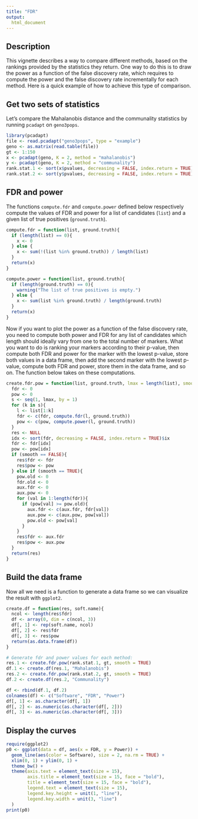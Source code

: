 ```yaml
---
title: "FDR"
output: 
  html_document
---
```


## Description

This vignette describes a way to compare different methods, based on the 
rankings provided by the statistics they return. One way to do this is to draw 
the power as a function of the false discovery rate, which requires to compute 
the power and the false discovery rate incrementally for each method. Here is a 
quick example of how to achieve this type of comparison.

## Get two sets of statistics

Let's compare the Mahalanobis distance and the communality statistics by running
`pcadapt` on `geno3pops`.


```r
library(pcadapt)
file <- read.pcadapt("geno3pops", type = "example")
geno <- as.matrix(read.table(file))
gt <- 1:150
x <- pcadapt(geno, K = 2, method = "mahalanobis")
y <- pcadapt(geno, K = 2, method = "communality")
rank.stat.1 <- sort(x$pvalues, decreasing = FALSE, index.return = TRUE)$ix #any set of p-values
rank.stat.2 <- sort(y$pvalues, decreasing = FALSE, index.return = TRUE)$ix
```

## FDR and power

The functions `compute.fdr` and `compute.power` defined below respectively compute the values of FDR and power for a list of candidates (`list`) and a given list of true positives (`ground.truth`).

```r
compute.fdr = function(list, ground.truth){
  if (length(list) == 0){
    x <- 0
  } else {
    x <- sum(!(list %in% ground.truth)) / length(list)
  }
  return(x)
}

compute.power = function(list, ground.truth){
  if (length(ground.truth) == 0){
    warning("The list of true positives is empty.")
  } else {
    x <- sum(list %in% ground.truth) / length(ground.truth)
  }
  return(x)
}
```

Now if you want to plot the power as a function of the false discovery rate, you 
need to compute both power and FDR for any list of candidates which length 
should ideally vary from one to the total number of markers. What you want to do 
is ranking your markers according to their p-value, then compute both FDR and 
power for the marker with the lowest p-value, store both values in a data frame, 
then add the second marker with the lowest p-value, compute both FDR and power, 
store them in the data frame, and so on. The function below takes on these 
computations.

```r
create.fdr.pow = function(list, ground.truth, lmax = length(list), smooth = TRUE){
  fdr <- 0
  pow <- 0
  s <- seq(1, lmax, by = 1)
  for (k in s){
    l <- list[1:k]
    fdr <- c(fdr, compute.fdr(l, ground.truth))
    pow <- c(pow, compute.power(l, ground.truth))
  }
  res <- NULL
  idx <- sort(fdr, decreasing = FALSE, index.return = TRUE)$ix
  fdr <- fdr[idx]
  pow <- pow[idx]
  if (smooth == FALSE){
    res$fdr <- fdr
    res$pow <- pow
  } else if (smooth == TRUE){
    pow.old <- 0
    fdr.old <- 0
    aux.fdr <- 0
    aux.pow <- 0
    for (val in 1:length(fdr)){
      if (pow[val] >= pow.old){
        aux.fdr <- c(aux.fdr, fdr[val])
        aux.pow <- c(aux.pow, pow[val])
        pow.old <- pow[val]
      }
    }
    res$fdr <- aux.fdr
    res$pow <- aux.pow
  }
  return(res)
}
```

## Build the data frame

Now all we need is a function to generate a data frame so we can visualize the 
result with `ggplot2`.

```r
create.df = function(res, soft.name){
  ncol <- length(res$fdr)
  df <- array(0, dim = c(ncol, 3))
  df[, 1] <- rep(soft.name, ncol)
  df[, 2] <- res$fdr
  df[, 3] <- res$pow
  return(as.data.frame(df))
}

# Generate fdr and power values for each method:
res.1 <- create.fdr.pow(rank.stat.1, gt, smooth = TRUE)
df.1 <- create.df(res.1, "Mahalanobis")
res.2 <- create.fdr.pow(rank.stat.2, gt, smooth = TRUE)
df.2 <- create.df(res.2, "Communality")

df <- rbind(df.1, df.2)
colnames(df) <- c("Software", "FDR", "Power")
df[, 1] <- as.character(df[, 1])
df[, 2] <- as.numeric(as.character(df[, 2]))
df[, 3] <- as.numeric(as.character(df[, 3]))
```

## Display the curves

```r
require(ggplot2)
p0 <- ggplot(data = df, aes(x = FDR, y = Power)) + 
  geom_line(aes(color = Software), size = 2, na.rm = TRUE) +
  xlim(0, 1) + ylim(0, 1) +
  theme_bw() +
  theme(axis.text = element_text(size = 15),
        axis.title = element_text(size = 15, face = "bold"),
        title = element_text(size = 15, face = "bold"),
        legend.text = element_text(size = 15),
        legend.key.height = unit(1, "line"),
        legend.key.width = unit(3, "line")
  )
print(p0)
```

